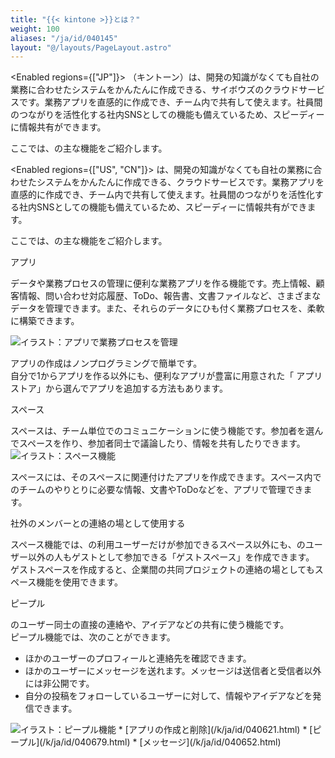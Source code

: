```yaml
---
title: "{{< kintone >}}とは？"
weight: 100
aliases: "/ja/id/040145"
layout: "@/layouts/PageLayout.astro"
---
```



<Enabled regions={["JP"]}>
  <Kintone />（キントーン）は、開発の知識がなくても自社の業務に合わせたシステムをかんたんに作成できる、サイボウズのクラウドサービスです。業務アプリを直感的に作成でき、チーム内で共有して使えます。社員間のつながりを活性化する社内SNSとしての機能も備えているため、スピーディーに情報共有ができます。

  ここでは、<Kintone />の主な機能をご紹介します。
</Enabled>

<Enabled regions={["US", "CN"]}>
  <Kintone />は、開発の知識がなくても自社の業務に合わせたシステムをかんたんに作成できる、クラウドサービスです。業務アプリを直感的に作成でき、チーム内で共有して使えます。社員間のつながりを活性化する社内SNSとしての機能も備えているため、スピーディーに情報共有ができます。

  ここでは、<Kintone />の主な機能をご紹介します。
</Enabled>

<Heading level={2} id="start_whatskintone_10">アプリ</Heading>

データや業務プロセスの管理に便利な業務アプリを作る機能です。売上情報、顧客情報、問い合わせ対応履歴、ToDo、報告書、文書ファイルなど、さまざまなデータを管理できます。また、それらのデータにひも付く業務プロセスを、柔軟に構築できます。

<Img src="/k/img-ja/whatskintone_img01.png" alt="イラスト：アプリで業務プロセスを管理" />

アプリの作成はノンプログラミングで簡単です。  
自分で1からアプリを作る以外にも、便利なアプリが豊富に用意された「<Kintone /> アプリストア」から選んでアプリを追加する方法もあります。

<Heading level={2} id="start_whatskintone_20">スペース</Heading>

スペースは、チーム単位でのコミュニケーションに使う機能です。参加者を選んでスペースを作り、参加者同士で議論したり、情報を共有したりできます。
<Img src="/k/img-ja/whatskintone_img02.png" alt="イラスト：スペース機能" />

スペースには、そのスペースに関連付けたアプリを作成できます。スペース内でのチームのやりとりに必要な情報、文書やToDoなどを、アプリで管理できます。

<Heading level={3} id="start_whatskintone_2010">社外のメンバーとの連絡の場として使用する</Heading>

スペース機能では、<Kintone />の利用ユーザーだけが参加できるスペース以外にも、<Kintone />のユーザー以外の人もゲストとして参加できる「ゲストスペース」を作成できます。  
ゲストスペースを作成すると、企業間の共同プロジェクトの連絡の場としてもスペース機能を使用できます。

<Heading level={2} id="start_whatskintone_30">ピープル</Heading>

<Kintone />のユーザー同士の直接の連絡や、アイデアなどの共有に使う機能です。  
ピープル機能では、次のことができます。

* ほかのユーザーのプロフィールと連絡先を確認できます。
* ほかのユーザーにメッセージを送れます。メッセージは送信者と受信者以外には非公開です。
* 自分の投稿をフォローしているユーザーに対して、情報やアイデアなどを発信できます。

<Img src="/k/img-ja/whatskintone_img03.png" alt="イラスト：ピープル機能" />

<Reference>
  * [アプリの作成と削除](/k/ja/id/040621.html)
  * [ピープル](/k/ja/id/040679.html)
  * [メッセージ](/k/ja/id/040652.html)
</Reference>
